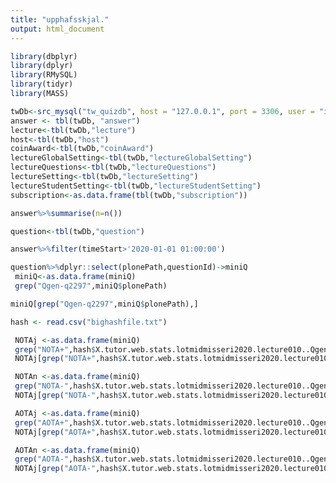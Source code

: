 ```yaml
---
title: "upphafsskjal."
output: html_document
---
```


```r
library(dbplyr)
library(dplyr)
library(RMySQL)
library(tidyr)
library(MASS)
```

```r
twDb<-src_mysql("tw_quizdb", host = "127.0.0.1", port = 3306, user = "iha6", password = "uOue2JeeVSMZE")
answer <- tbl(twDb, "answer")
lecture<-tbl(twDb,"lecture")
host<-tbl(twDb,"host")
coinAward<-tbl(twDb,"coinAward")
lectureGlobalSetting<-tbl(twDb,"lectureGlobalSetting")
lectureQuestions<-tbl(twDb,"lectureQuestions")
lectureSetting<-tbl(twDb,"lectureSetting")
lectureStudentSetting<-tbl(twDb,"lectureStudentSetting")
subscription<-as.data.frame(tbl(twDb,"subscription"))
```

```r
answer%>%summarise(n=n())
```

```r
question<-tbl(twDb,"question")
```

```r
answer%>%filter(timeStart>'2020-01-01 01:00:00')
```

```r
question%>%dplyr::select(plonePath,questionId)->miniQ
 miniQ<-as.data.frame(miniQ)
 grep("Qgen-q2297",miniQ$plonePath)
```

```r
miniQ[grep("Qgen-q2297",miniQ$plonePath),]
```

```r
hash <- read.csv("bighashfile.txt")
```

```r
 NOTAj <-as.data.frame(miniQ)
 grep("NOTA+",hash$X.tutor.web.stats.lotmidmisseri2020.lecture010..Qgen.q101001.d18ffc3823fa91864594d6ef3af147f6425f91f9be100e01345d14242c7d39e0.5.noNOTA)
 NOTAj[grep("NOTA+",hash$X.tutor.web.stats.lotmidmisseri2020.lecture010..Qgen.q101001.d18ffc3823fa91864594d6ef3af147f6425f91f9be100e01345d14242c7d39e0.5.noNOTA),]
```

```r
 NOTAn <-as.data.frame(miniQ)
 grep("NOTA-",hash$X.tutor.web.stats.lotmidmisseri2020.lecture010..Qgen.q101001.d18ffc3823fa91864594d6ef3af147f6425f91f9be100e01345d14242c7d39e0.5.noNOTA)
 NOTAj[grep("NOTA-",hash$X.tutor.web.stats.lotmidmisseri2020.lecture010..Qgen.q101001.d18ffc3823fa91864594d6ef3af147f6425f91f9be100e01345d14242c7d39e0.5.noNOTA),]
```

```r
 AOTAj <-as.data.frame(miniQ)
 grep("AOTA+",hash$X.tutor.web.stats.lotmidmisseri2020.lecture010..Qgen.q101001.d18ffc3823fa91864594d6ef3af147f6425f91f9be100e01345d14242c7d39e0.5.noNOTA)
 NOTAj[grep("AOTA+",hash$X.tutor.web.stats.lotmidmisseri2020.lecture010..Qgen.q101001.d18ffc3823fa91864594d6ef3af147f6425f91f9be100e01345d14242c7d39e0.5.noNOTA),]
```

```r
 AOTAn <-as.data.frame(miniQ)
 grep("AOTA-",hash$X.tutor.web.stats.lotmidmisseri2020.lecture010..Qgen.q101001.d18ffc3823fa91864594d6ef3af147f6425f91f9be100e01345d14242c7d39e0.5.noNOTA)
 NOTAj[grep("AOTA-",hash$X.tutor.web.stats.lotmidmisseri2020.lecture010..Qgen.q101001.d18ffc3823fa91864594d6ef3af147f6425f91f9be100e01345d14242c7d39e0.5.noNOTA),]
```

